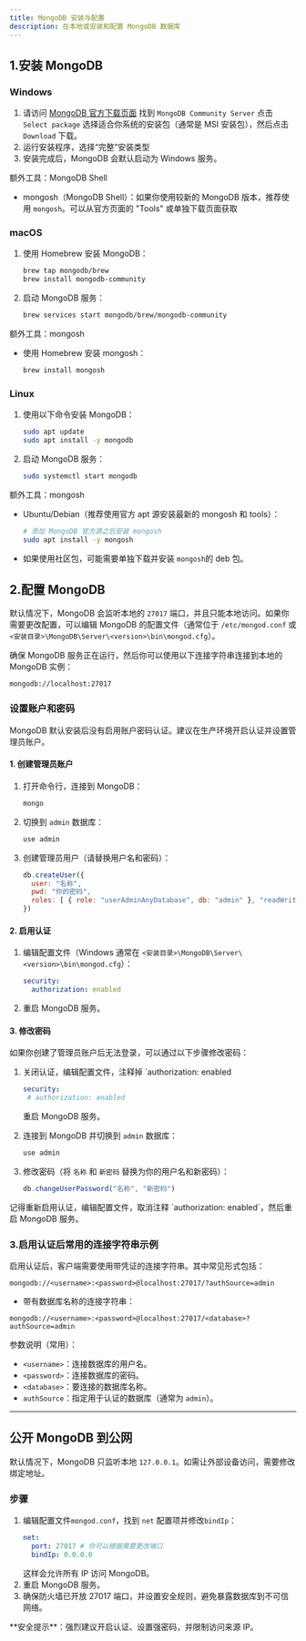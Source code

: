 ```yaml
---
title: MongoDB 安装与配置
description: 在本地或安装和配置 MongoDB 数据库
---
```


## 1.安装 MongoDB


### Windows
1. 请访问 [MongoDB 官方下载页面](https://www.mongodb.com/try/download/community) 找到 `MongoDB Community Server` 点击 `Select package` 选择适合你系统的安装包（通常是 MSI 安装包），然后点击 `Download` 下载。
1. 运行安装程序，选择“完整”安装类型
2. 安装完成后，MongoDB 会默认启动为 Windows 服务。
 
 额外工具：MongoDB Shell

 - mongosh（MongoDB Shell）：如果你使用较新的 MongoDB 版本，推荐使用 `mongosh`。可以从官方页面的 "Tools" 或单独下载页面获取

### macOS

1. 使用 Homebrew 安装 MongoDB：

   ```bash
   brew tap mongodb/brew
   brew install mongodb-community
   ```

2. 启动 MongoDB 服务：

   ```bash
   brew services start mongodb/brew/mongodb-community
   ```

 额外工具：mongosh 

 - 使用 Homebrew 安装 mongosh：

    ```bash
    brew install mongosh
    ```

### Linux

1. 使用以下命令安装 MongoDB：

   ```bash
   sudo apt update
   sudo apt install -y mongodb
   ```

2. 启动 MongoDB 服务：

   ```bash
   sudo systemctl start mongodb
   ```
 
 额外工具：mongosh

 - Ubuntu/Debian（推荐使用官方 apt 源安装最新的 mongosh 和 tools）：

    ```bash
    # 添加 MongoDB 官方源之后安装 mongosh
    sudo apt install -y mongosh
    ```

 - 如果使用社区包，可能需要单独下载并安装 `mongosh`的 deb 包。
## 2.配置 MongoDB

默认情况下，MongoDB 会监听本地的 `27017` 端口，并且只能本地访问。如果你需要更改配置，可以编辑 MongoDB 的配置文件（通常位于 `/etc/mongod.conf` 或 `<安装目录>\MongoDB\Server\<version>\bin\mongod.cfg`）。

确保 MongoDB 服务正在运行，然后你可以使用以下连接字符串连接到本地的 MongoDB 实例：

```plaintext
mongodb://localhost:27017
```
### 设置账户和密码
MongoDB 默认安装后没有启用账户密码认证。建议在生产环境开启认证并设置管理员账户。

#### 1. 创建管理员账户
1. 打开命令行，连接到 MongoDB：
   ```powershell
   mongo
   ```
2. 切换到 `admin` 数据库：
   ```js
   use admin
   ```
3. 创建管理员用户（请替换用户名和密码）：
   ```js
   db.createUser({
     user: "名称",
     pwd: "你的密码",
     roles: [ { role: "userAdminAnyDatabase", db: "admin" }, "readWriteAnyDatabase" ]
   })
   ```

#### 2. 启用认证
1. 编辑配置文件（Windows 通常在 `<安装目录>\MongoDB\Server\<version>\bin\mongod.cfg`）：
   ```yaml
   security:
     authorization: enabled
   ```
2. 重启 MongoDB 服务。

#### 3. 修改密码
<Callout>
 如果你创建了管理员账户后无法登录，可以通过以下步骤修改密码：
</Callout>

1. 关闭认证，编辑配置文件，注释掉 `authorization: enabled
   ```yaml
   security:
    # authorization: enabled
   ```
    重启 MongoDB 服务。

2. 连接到 MongoDB 并切换到 `admin` 数据库：
   ```js
   use admin
   ```
3. 修改密码（将 `名称` 和 `新密码` 替换为你的用户名和新密码）：
   ```js
   db.changeUserPassword("名称", "新密码")
   ```
<Callout>
 记得重新启用认证，编辑配置文件，取消注释 `authorization: enabled`，然后重启 MongoDB 服务。
</Callout>

### 3.启用认证后常用的连接字符串示例

启用认证后，客户端需要使用带凭证的连接字符串。其中常见形式包括：

```plaintext
mongodb://<username>:<password>@localhost:27017/?authSource=admin
```

- 带有数据库名称的连接字符串：

```plaintext
mongodb://<username>:<password>@localhost:27017/<database>?authSource=admin
```

参数说明（常用）：
- `<username>`：连接数据库的用户名。
- `<password>`：连接数据库的密码。
- `<database>`：要连接的数据库名称。
- `authSource`：指定用于认证的数据库（通常为 `admin`）。

---

## 公开 MongoDB 到公网

默认情况下，MongoDB 只监听本地 `127.0.0.1`。如需让外部设备访问，需要修改绑定地址。

### 步骤
1. 编辑配置文件`mongod.conf`，找到 `net` 配置项并修改`bindIp`：
   ```yaml
   net:
     port: 27017 # 你可以根据需要更改端口
     bindIp: 0.0.0.0
   ```
   这样会允许所有 IP 访问 MongoDB。
2. 重启 MongoDB 服务。
3. 确保防火墙已开放 27017 端口，并设置安全规则，避免暴露数据库到不可信网络。


<Callout title="注意" type="error">
 **安全提示**：强烈建议开启认证、设置强密码，并限制访问来源 IP。
</Callout>